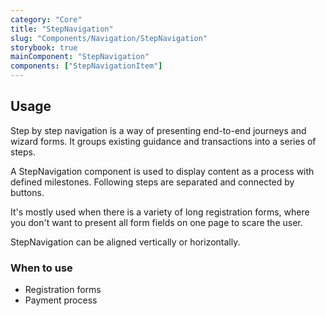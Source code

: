 ```yaml
---
category: "Core"
title: "StepNavigation"
slug: "Components/Navigation/StepNavigation"
storybook: true
mainComponent: "StepNavigation"
components: ["StepNavigationItem"]
---
```


## Usage

Step by step navigation is a way of presenting end-to-end journeys and wizard forms.
It groups existing guidance and transactions into a series of steps.

A StepNavigation component is used to display content as a process with defined milestones.
Following steps are separated and connected by buttons.

It's mostly used when there is a variety of long registration forms, where you don't want to present all form fields on one page to scare the user.

StepNavigation can be aligned vertically or horizontally.

### When to use

- Registration forms
- Payment process
